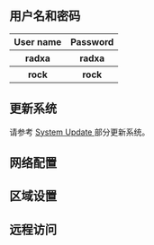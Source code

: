 
## 用户名和密码

<table>
  <tr>
    <th>User name</th>
    <th>Password</th>
  </tr>
  <tr>
    <th>radxa</th>
    <th>radxa</th>
  </tr>
  <tr>
    <th>rock</th>
    <th>rock</th>
  </tr>
</table>

## 更新系统

请参考  <a href={props.system_update_path}> System Update </a>  部分更新系统。

## 网络配置

<Network />

## 区域设置

<Locale />

## 远程访问

<RemoteAccess />
